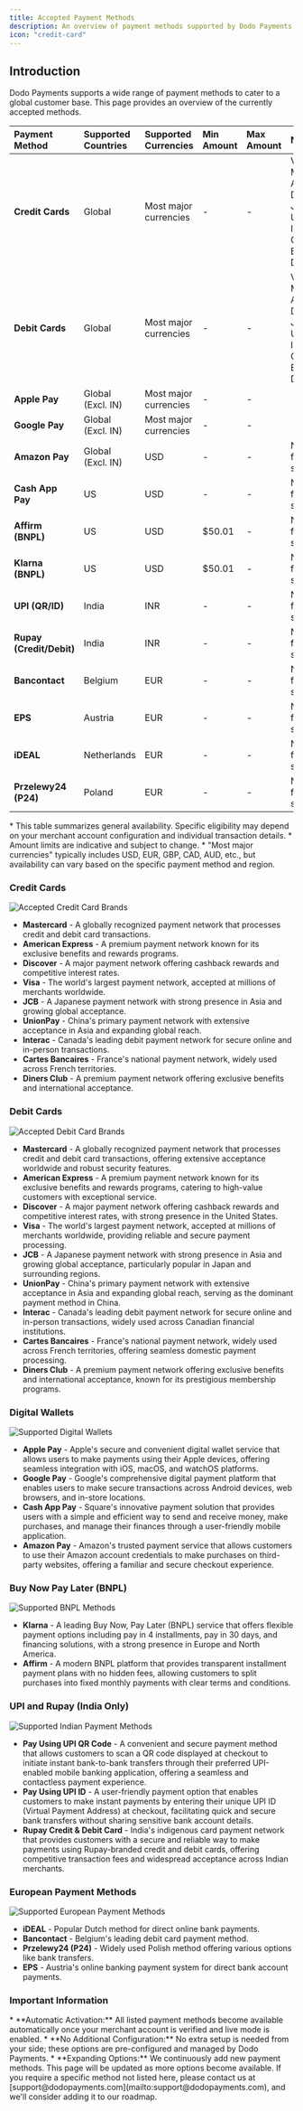 ```yaml
---
title: Accepted Payment Methods
description: An overview of payment methods supported by Dodo Payments, including credit/debit cards, digital wallets, BNPL, UPI/Rupay, and European options.
icon: "credit-card"
---
```


## Introduction

Dodo Payments supports a wide range of payment methods to cater to a global customer base. This page provides an overview of the currently accepted methods.

| Payment Method          | Supported Countries | Supported Currencies | Min Amount | Max Amount | Notes                     |
| :---------------------- | :------------------ | :------------------- | :--------- | :--------- | :------------------------ |
| **Credit Cards**        | Global              | Most major currencies| -          | -          | Visa, Mastercard, Amex, Discover, JCB, UnionPay, Interac, Cartes Bancaires, Diners Club |
| **Debit Cards**         | Global              | Most major currencies| -          | -          | Visa, Mastercard, Amex, Discover, JCB, UnionPay, Interac, Cartes Bancaires, Diners Club |
| **Apple Pay**           | Global (Excl. IN)   | Most major currencies| -          | -          |                           |
| **Google Pay**          | Global (Excl. IN)   | Most major currencies| -          | -          |                           |
| **Amazon Pay**          | Global (Excl. IN)   | USD                  | -          | -          | Not available for subscriptions |
| **Cash App Pay**        | US                  | USD                  | -          | -          | Not available for subscriptions |
| **Affirm (BNPL)**       | US                  | USD                  | $50.01     | -          | Not available for subscriptions |
| **Klarna (BNPL)**       | US                  | USD                  | $50.01     | -          | Not available for subscriptions |
| **UPI (QR/ID)**         | India               | INR                  | -          | -          | Not available for subscriptions |
| **Rupay (Credit/Debit)**| India               | INR                  | -          | -          | Not available for subscriptions |
| **Bancontact**          | Belgium             | EUR                  | -          | -          | Not available for subscriptions |
| **EPS**                 | Austria             | EUR                  | -          | -          | Not available for subscriptions |
| **iDEAL**               | Netherlands         | EUR                  | -          | -          | Not available for subscriptions |
| **Przelewy24 (P24)**    | Poland              | EUR                  | -          | -          | Not available for subscriptions |

<Note>
  * This table summarizes general availability. Specific eligibility may depend on your merchant account configuration and individual transaction details.
  * Amount limits are indicative and subject to change.
  * "Most major currencies" typically includes USD, EUR, GBP, CAD, AUD, etc., but availability can vary based on the specific payment method and region.
</Note>

### Credit Cards

<Frame>
  <img alt="Accepted Credit Card Brands" src="/images/transactions/payments/cards.png" />
</Frame>

*   **Mastercard** - A globally recognized payment network that processes credit and debit card transactions.
*   **American Express** - A premium payment network known for its exclusive benefits and rewards programs.
*   **Discover** - A major payment network offering cashback rewards and competitive interest rates.
*   **Visa** - The world's largest payment network, accepted at millions of merchants worldwide.
*   **JCB** - A Japanese payment network with strong presence in Asia and growing global acceptance.
*   **UnionPay** - China's primary payment network with extensive acceptance in Asia and expanding global reach.
*   **Interac** - Canada's leading debit payment network for secure online and in-person transactions.
*   **Cartes Bancaires** - France's national payment network, widely used across French territories.
*   **Diners Club** - A premium payment network offering exclusive benefits and international acceptance.

### Debit Cards

<Frame>
  <img alt="Accepted Debit Card Brands" src="/images/transactions/payments/cards.png" />
</Frame>

*   **Mastercard** - A globally recognized payment network that processes credit and debit card transactions, offering extensive acceptance worldwide and robust security features.
*   **American Express** - A premium payment network known for its exclusive benefits and rewards programs, catering to high-value customers with exceptional service.
*   **Discover** - A major payment network offering cashback rewards and competitive interest rates, with strong presence in the United States.
*   **Visa** - The world's largest payment network, accepted at millions of merchants worldwide, providing reliable and secure payment processing.
*   **JCB** - A Japanese payment network with strong presence in Asia and growing global acceptance, particularly popular in Japan and surrounding regions.
*   **UnionPay** - China's primary payment network with extensive acceptance in Asia and expanding global reach, serving as the dominant payment method in China.
*   **Interac** - Canada's leading debit payment network for secure online and in-person transactions, widely used across Canadian financial institutions.
*   **Cartes Bancaires** - France's national payment network, widely used across French territories, offering seamless domestic payment processing.
*   **Diners Club** - A premium payment network offering exclusive benefits and international acceptance, known for its prestigious membership programs.

### Digital Wallets

<Frame>
  <img alt="Supported Digital Wallets" src="/images/transactions/payments/wallet_supported.png" />
</Frame>

*   **Apple Pay** - Apple's secure and convenient digital wallet service that allows users to make payments using their Apple devices, offering seamless integration with iOS, macOS, and watchOS platforms.
*   **Google Pay** - Google's comprehensive digital payment platform that enables users to make secure transactions across Android devices, web browsers, and in-store locations.
*   **Cash App Pay** - Square's innovative payment solution that provides users with a simple and efficient way to send and receive money, make purchases, and manage their finances through a user-friendly mobile application.
*   **Amazon Pay** - Amazon's trusted payment service that allows customers to use their Amazon account credentials to make purchases on third-party websites, offering a familiar and secure checkout experience.

### Buy Now Pay Later (BNPL)

<Frame>
  <img alt="Supported BNPL Methods" src="/images/transactions/payments/bnpl_supported.png" />
</Frame>

*   **Klarna** - A leading Buy Now, Pay Later (BNPL) service that offers flexible payment options including pay in 4 installments, pay in 30 days, and financing solutions, with a strong presence in Europe and North America.
*   **Affirm** - A modern BNPL platform that provides transparent installment payment plans with no hidden fees, allowing customers to split purchases into fixed monthly payments with clear terms and conditions.

### UPI and Rupay (India Only)

<Frame>
  <img alt="Supported Indian Payment Methods" src="/images/transactions/payments/indian-methods.png" />
</Frame>

*   **Pay Using UPI QR Code** - A convenient and secure payment method that allows customers to scan a QR code displayed at checkout to initiate instant bank-to-bank transfers through their preferred UPI-enabled mobile banking application, offering a seamless and contactless payment experience.
*   **Pay Using UPI ID** - A user-friendly payment option that enables customers to make instant payments by entering their unique UPI ID (Virtual Payment Address) at checkout, facilitating quick and secure bank transfers without sharing sensitive bank account details.
*   **Rupay Credit & Debit Card** - India's indigenous card payment network that provides customers with a secure and reliable way to make payments using Rupay-branded credit and debit cards, offering competitive transaction fees and widespread acceptance across Indian merchants.

### European Payment Methods

<Frame>
  <img alt="Supported European Payment Methods" src="/images/transactions/payments/european.png" />
</Frame>

*   **iDEAL** - Popular Dutch method for direct online bank payments.
*   **Bancontact** - Belgium's leading debit card payment method.
*   **Przelewy24 (P24)** - Widely used Polish method offering various options like bank transfers.
*   **EPS** - Austria's online banking payment system for direct bank account payments.

### Important Information

<Info>
*   **Automatic Activation:** All listed payment methods become available automatically once your merchant account is verified and live mode is enabled.
*   **No Additional Configuration:** No extra setup is needed from your side; these options are pre-configured and managed by Dodo Payments.
*   **Expanding Options:** We continuously add new payment methods. This page will be updated as more options become available. If you require a specific method not listed here, please contact us at [support@dodopayments.com](mailto:support@dodopayments.com), and we'll consider adding it to our roadmap.
</Info>